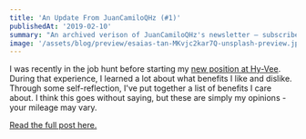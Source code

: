```yaml
---
title: 'An Update From JuanCamiloQHz (#1)'
publishedAt: '2019-02-10'
summary: "An archived verison of JuanCamiloQHz's newsletter – subscribe to get early access."
image: '/assets/blog/preview/esaias-tan-MKvjc2kar7Q-unsplash-preview.jpg'
---
```


I was recently in the job hunt before starting my [new position at Hy-Vee](/blog/joining-hy-vee).
During that experience, I learned a lot about what benefits I like and dislike.
Through some self-reflection, I've put together a list of benefits I care about.
I think this goes without saying, but these are simply my opinions - your mileage may vary.

[Read the full post here.](/blog/benefits-i-care-about-in-2019)
